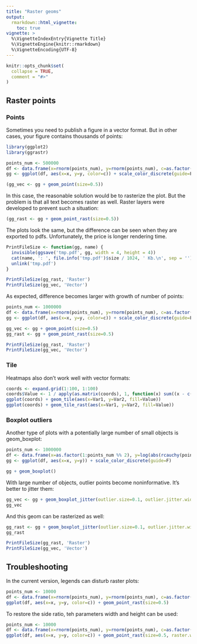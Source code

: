 ```yaml
---
title: "Raster geoms"
output: 
  rmarkdown::html_vignette:
    toc: true
vignette: >
  %\VignetteIndexEntry{Vignette Title}
  %\VignetteEngine{knitr::rmarkdown}
  %\VignetteEncoding{UTF-8}
---
```


```r
knitr::opts_chunk$set(
  collapse = TRUE,
  comment = "#>"
)
```

## Raster points
### Points
Sometimes you need to publish a figure in a vector format. But in other cases, your figure contains thousands of points:
```r
library(ggplot2)
library(ggrastr)

points_num <- 500000
df <- data.frame(x=rnorm(points_num), y=rnorm(points_num), c=as.factor(1:points_num %% 2))
gg <- ggplot(df, aes(x=x, y=y, color=c)) + scale_color_discrete(guide=F)

(gg_vec <- gg + geom_point(size=0.5))
```

In this case, the reasonable solution would be to rasterize the plot. But the problem is that all text becomes raster as well.
Raster layers were developed to prevent such a situation:
```r
(gg_rast <- gg + geom_point_rast(size=0.5))
```

The plots look the same, but the difference can be seen when they are exported to pdfs. Unfortunately, the price is longer rendering time.
```r
PrintFileSize <- function(gg, name) {
  invisible(ggsave('tmp.pdf', gg, width = 4, height = 4))
  cat(name, ': ', file.info('tmp.pdf')$size / 1024, ' Kb.\n', sep = '')
  unlink('tmp.pdf')
}

PrintFileSize(gg_rast, 'Raster')
PrintFileSize(gg_vec, 'Vector')
```

As expected, difference becomes larger with growth of number of points:
```r
points_num <- 1000000
df <- data.frame(x=rnorm(points_num), y=rnorm(points_num), c=as.factor(1:points_num %% 2))
gg <- ggplot(df, aes(x=x, y=y, color=c)) + scale_color_discrete(guide=F)

gg_vec <- gg + geom_point(size=0.5)
gg_rast <- gg + geom_point_rast(size=0.5)

PrintFileSize(gg_rast, 'Raster')
PrintFileSize(gg_vec, 'Vector')
```

### Tile
Heatmaps also don't work well with vector formats:
```r
coords <- expand.grid(1:100, 1:100)
coords$Value <- 1 / apply(as.matrix(coords), 1, function(x) sum((x - c(50, 50))^2)^0.01)
ggplot(coords) + geom_tile(aes(x=Var1, y=Var2, fill=Value))
ggplot(coords) + geom_tile_rast(aes(x=Var1, y=Var2, fill=Value))
```


### Boxplot outliers
Another type of plots with a potentially large number of small objects is geom_boxplot:
```r
points_num <- 1000000
df <- data.frame(x=as.factor(1:points_num %% 2), y=log(abs(rcauchy(points_num))))
gg <- ggplot(df, aes(x=x, y=y)) + scale_color_discrete(guide=F)

gg + geom_boxplot()
```

With large number of objects, outlier points become noninformative. It's better to jitter them:
```r
gg_vec <- gg + geom_boxplot_jitter(outlier.size=0.1, outlier.jitter.width = 0.3, outlier.alpha=0.5)
gg_vec
```

And this geom can be rasterized as well:
```r
gg_rast <- gg + geom_boxplot_jitter(outlier.size=0.1, outlier.jitter.width = 0.3, outlier.alpha=0.5, raster=T, raster.dpi = 200)
gg_rast
```


```r
PrintFileSize(gg_rast, 'Raster')
PrintFileSize(gg_vec, 'Vector')
```

## Troubleshooting
In the current version, legends can disturb raster plots:
```r
points_num <- 10000
df <- data.frame(x=rnorm(points_num), y=rnorm(points_num), c=as.factor(1:points_num %% 2))
ggplot(df, aes(x=x, y=y, color=c)) + geom_point_rast(size=0.5)
```

To restore the side ratio, teh parameters width and height can be used:
```r
points_num <- 10000
df <- data.frame(x=rnorm(points_num), y=rnorm(points_num), c=as.factor(1:points_num %% 2))
ggplot(df, aes(x=x, y=y, color=c)) + geom_point_rast(size=0.5, raster.width = 1)
```
